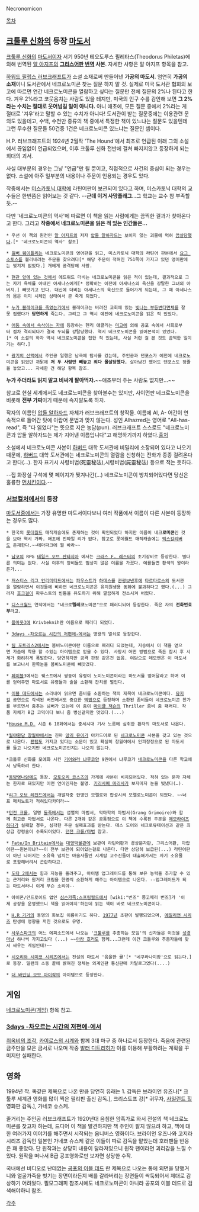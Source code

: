 Necronomicon

[[목차]]

== [[크툴루 신화]]의 등장 [[마도서]] ==
[[크툴루 신화]]의 [[마도서]]이자 서기 950년 테오도루스 필레타스(Theodorus Philetas)에 의해 번역된 [[알 아지프]]의 '''[[그리스]]어판 [[번역]] 사본'''. 자세한 사항은 알 아지프 항목을 참고.

[[하워드 필립스 러브크래프트]]가 소설 소재로써 만들어낸 '''가공의 마도서'''. 엄연히 '''가공의 소재'''이니 도서관에서 네크로노미콘 찾는 질문 하지 말 것. 실제로 미국 도서관 협회의 보고에 따르면 연간 네크로노미콘을 열람하고 싶다는 질문만 전체 질문의 2%나 된다고 한다. 겨우 2%라고 코웃음치는 사람도 있을 테지만, 미국의 인구 수를 감안해 보면 '''그 2%라는 수치는 절대로 웃어넘길 일이 아니다.''' 아니 애초에, 모든 질문 중에서 2%라는 게 절대로 '겨우'라고 말할 수 있는 수치가 아니다! 도서관이 받는 질문중에는 이용관련 문의도 있을테고, 수백, 수천만 종류의 책 중에서 특정한 책이 있느냐는 질문도 있을텐데 그런 무수한 질문들 50건중 1건은 네크로노미콘 있느냐는 질문인 셈이다. 

H.P. 러브크래프트의 1924년 2월작 'The Hound'에서 최초로 언급된 이래 그의 소설에서 끊임없이 언급되었으며, 이후 크툴루 신화 전반에 걸쳐 빠지지않고 등장하게 되는 희대의 괴서.

사실 대부분의 경우는 그냥 "언급"만 될 뿐이고, 직접적으로 사건의 중심이 되는 경우는 없다. 소설에 아주 일부분의 내용이나 주문이 인용되는 경우도 있다.

작중에서는 [[미스카토닉 대학]]에 라틴어판이 보관되어 있다고 하며, 미스카토닉 대학의 교수들은 한번쯤은 읽어보는 것 같다. --'''근데 이거 사망플래그'''...그 학교는 교수 참 부족할 듯.--

다만 '네크로노미콘의 역사'에 따르면 이 책을 읽는 사람에게는 끔찍한 결과가 찾아온다고 한다. 그리고 '''작중에서 네크로노미콘을 읽은 적 있는 인간들은...'''

 * 우선 이 책의 원전인 [[알 아지프]]의 저자 [[압둘 알하자드]]는 보이지 않는 괴물에 먹혀 [[끔살]]당했다.[* '네크로노미콘의 역사' 참조]

 * [[윌버 웨이틀리]]는 네크로노미콘의 영어판을 읽고, 미스카토닉 대학의 라틴어 판본에서 [[요그 소토스]]를 불러내려는 주문을 찾으려다[* 해당 주문이 적혀진 751쪽이 가지고 있던 영어판에는 찢겨져 없었다.] 개에게 공격당해 사망.

 * [[현관 앞에 있는 것]]에서 에드워드 더비는 네크로노미콘을 읽은 적이 있는데, 결과적으로 그는 자기 육체를 아내인 아세나스에게[* 정확히는 이전에 아세나스의 육신을 강탈한 그녀의 아버지.] 빼앗기고 만다. 대신에 더비는 아세나스의 육신으로 들어가게 되는데, 그 때 아세나스의 몸은 이미 시체인 상태여서 곧 죽게 되었다.

 * [[누가 블레이크를 죽였는가]]에서 블레이크는 버려진 교회에 있는 [[빛나는 부등변다면체]]를 잘못 접했다가 '''당연하게''' 죽는다. 그리고 그 역시 예전에 네크로노미콘을 읽은 적 있었다.

 * [[어둠 속에서 속삭이는 자]]에 등장하는 헨리 애클리는 [[미고]]에 의해 공포 속에서 사회로부터 점차 격리되다가 결국 두뇌를 강탈당했다. 역시 네크로노미콘을 읽어본적이 있었다.[* 이 소설의 화자 역시 네크로노미콘을 접한 적 있는데, 사실 저런 걸 본 것도 끔찍한 일이기는 하다.]

 * [[광기의 산맥]]에서 주인공 일행은 남극에 탐사를 갔는데, 주인공과 댄포스가 예전에 네크로노미콘을 읽었던 까닭에 '''저 두 사람만 빼놓고 죄다 몰살당했다.''' 살아남긴 했어도 댄포스도 정줄을 놓았고... 자세한 건 해당 항목 참조.

'''누가 주더라도 읽지 말고 비싸게 팔아먹자.'''~~애초부터 주는 사람도 없지만...~~

참고로 현실 세계에서도 네크로노미콘을 찾아볼수는 있지만, 사이먼판 네크로노미콘을 비롯해 '''전부 가짜'''이기 때문에 속지말도록 하자.

작자의 이름인 [[압둘 알하자드]] 자체가 러브크래프트의 창작물. 이름에 Al, A- 어간이 연속적으로 들어간 탓에 아랍어 문법과 맞지 않는다. 성인 Alhazred는 영어로 "All-has-read", 즉 "다 읽었다"는 뜻으로 지은 농담(pun). 러브크래프트 스스로도 "네크로노미콘과 압둘 알하자드는 제가 지어낸 이름입니다"고 해명하기까지 하였다.[http://en.wikipedia.org/wiki/Abdul_Alhazred#cite_note-3 출처]

소설에서 네크로노미콘 사본이 [[하버드]] 대학 도서관에 비밀리에 소장되어 있다고 나오기 때문에, [[하버드]] 대학 도서관에는 네크로노미콘의 열람을 신청하는 전화가 종종 걸려온다고 한다(...).
한자 표기시 사령비법(死靈秘法),시령비법(屍靈秘法) 등으로 적는 듯하다.

--집 화장실 구석에 몇 페이지가 찢겨나간(...) 네크로노미콘이 방치되어있다면 당신은 훌륭한 [[먼치킨]]이다.--

=== [[서브컬처]]에서의 등장 ===
[[마도서]]중에서는 가장 유명한 마도서이다보니 여러 작품에서 이름이 다른 사본이 등장하는 경우도 많다.
 
 * 한국의 [[롯데월드]] 매직캐슬에도 존재하는 것이 확인되었다 하지만 이름이 네크'''로미콘'''인 것을 보아 역시 가짜. 애초에 진짜일 리가 없다. 참고로 롯데월드 매직캐슬에는 [[엑스칼리버]]도 존재한다.~~테마파크에 뭘 바라~~

 * [[남코]]의 RPG [[테일즈 오브 판타지아]] 에서는 [[크라스 F. 레스터]]의 초기장비로 등장한다. 별다른 의미는 없다. 사실 이후의 장비들도 범상치 않은 이름을 가졌다. 예를들면 황색의 왕이라든가...

 * [[저스티스 리그 언리미티드]]에서는 [[파우스트]]가 [[하데스]]를 [[관광]]보낸후에 [[타르타로스]]의 도서관을 열람하면서 이것들에 비하면 네크로노미콘은 유치원생용 동화에 불과하다고 했다.(...) 그러자 [[호크걸]]이 파우스트의 빈틈을 유도하기 위해 깔끔하게 전소시켜 버렸다.

 * [[디스크월드]] 연작에서는 "네크로'''텔레코'''노미콘"으로 패러디되어 등장한다. 죽은 자의 '''전화번호부'''라고.

 * [[폴아웃3]]에 Krivbeknih란 이름으로 패러디 되었다.

 * [[3days -차오르는 시간의 저편에-]]에서는 명왕의 열쇠로 등장한다.

 * [[팀 포트리스2]]에서는 봄비노미콘이란 이름으로 패러디 되었는데, 저승에서 이 책을 얻으면 가슴에 착용 할 수있는 아이템으로 얻을 수 있다. 사망시 어떤 방법으로 죽든 잠시 후 시체가 화려하게 폭발한다. 당연하지만 공격 판정 같은건 없음. 여담으로 데모맨은 이 마도서를 보고나서 한쪽눈을 봄비노미콘에 빼앗겼다.

 * [[페이블]]3에서는 퀘스트에서 쌍둥이 유령이 노미노미콘이라는 마도서를 얻어달라고 하며 이를 얻어주면 마도서로 유령들과 술을 소환해 잔치를 벌인다.

 * [[이블 데드]]에서는 소리내어 읽으면 좀비를 소환하는 책의 제목이 네크로노미콘이다. [[뮤지컬]] 공연으로 각색된 버전에서도 중요한 [[떡밥]]으로 등장하며 소환된 좀비들이 네크로노미콘 찬가를 부르면서 춤추는 넘버가 있는데 이 춤이 [[마이클 잭슨]]의 Thriller 좀비 춤 패러디. 작품 자체가 B급 코믹이다 보니 좀 병신같지만 멋있다.(...)

 *[[House M.D.]] 시즌 6 18화에서는 중세시대 기사 노릇에 심취한 환자의 마도서로 나온다.

 *[[월야환담 창월야]]에서는 진마 [[앙리 유이]]가 아카드어로 된 [[네크로노미콘]] 사본을 갖고 있는 것으로 나온다. [[팬텀]]도 가지고 있다는 소문이 있고 확실히 창월야에서 인피장정으로 된 마도서를 들고 나오지만 네크로노미콘인지는 나오지 않는다.

 *크툴루 신화를 모에화 시킨 [[기어와라 냐루코양]] 9권에서 냐루코가 [[네크로노미콘]]을 다른 학교에서 낭독하려 한다.

 *[[동방영나암]]에도 등장. [[모토오리 코스즈]]의 가게에 사본이 비치되어있다. 적혀 있는 문자 자체는 한자로 돼있지만 어떤 언어인지는 불명. [[키리사메 마리사]]가 보자마자 눈을 빛냈다(…).

 *[[리그 오브 레전드]]에서는 개발자중 한명인 모렐로와 합성시켜 모렐로노미콘이 되었다. ~~너프 패치노트가 적혀있다카더라~~

 *[[던전 크롤]], 일명 [[돌죽]]에서는 섬멸의 마법서, 악마학의 마법서(Grang Grimoire)와 함께 최고급 마법서로 나온다. 다른 2개와 같은 공통점으로 이 책에 수록된 주문을 [[메모라이즈]]하다가 실패할 경우, 심각한 주문 실패효과를 받는다. 데스 도어와 네크로뮤테이션과 같은 최상급 강령술이 수록되어있다. [[던전 크롤/마법]] 참고.

 * [[Fate/In Britain]]에서는 [[대영박물관]]에 보관이 라틴어판과 경상문자판, 그리스어판, 아랍어판~~원본아냐?~~이 전부 보관이 되어있는걸로 나온다. 다만 상당히 보급된(...) 라틴어판이 아닌 나머지는 소유욕 넘치는 마술사들인 시계탑 교수진들이 대출해가서는 자기 소유물로 포함해버려서 곤란하다고.

 * [[도타 2]]에서는 힘과 지능을 올려주고, 아이템 업그레이드를 통해 보유 능력을 추가할 수 있는 근거리와 원거리 크립을 한명씩 소환하게 해주는 아이템으로 나온다. --업그레이드가 되는 마도서라니 이게 무슨 소리야--

 * 아이폰/안드로이드 앱인 [[심슨가족:스프링필드]]에서 [wiki:"번즈" 몽고메리 번즈]가 '이제 공장을 운영했으니 책을 읽어야지'하는데 읽는 책이 바로 네크로노미콘이다.

 * [[H.R 기거]]의 동명의 화보집 이름이기도 하다. [[1977년]] 초판이 발행되었으며, [[에일리언 시리즈]] 탄생에 영향을 끼친 것으로도 유명.

 * [[사우스파크]]의 어느 에피소드에서 나오는 '[[크툴루]]를 추종하는 모임'의 신자들은 이것을 [[성경]]마냥 하나씩 가지고있다 (...) ~~[[아캄 호러]]도 함께...그런데 이건 크툴루와 추종자들에 맞서 싸우는 게임인데?~~

 * [[시오리와 시미코 시리즈]]에서는 전설의 마도서 '음울한 귤'[* '네쿠라나미캉'으로 읽는다.]로 등장. 일련의 소동 끝에 밝혀진 정체는 외계인판 통신판매 카탈로그였다(....)

 * [[더 바인딩 오브 아이작]]의 아이템으로 등장한다.
== 게임 ==
[[네크로노미콘(게임)]] 항목 참고.
=== [[3days -차오르는 시간의 저편에-]]에서 ===
[[취옥비의 조각]], [[카이로스의 시계]]와 함께 3대 마구 중 하나로서 등장한다.
죽음에 관련된 금주만을 모은 금서로 나오며 작중 [[발터 디트리히]]가 이를 이용해 부활하려는 계획을 꾸미지만 실패한다.

== 영화 ==
1994년 작. 똑같은 제목으로 나온 만큼 당연히 유래는 1. 감독은 브라이언 유즈나[* 크툴루 세계관 영화를 많이 찍은 필리핀 출신 감독.], 크리스토프 강[* 귀무자, [[사일런트 힐]] 영화판 감독.], 가네코 슈스케.

줄거리는 주인공 러브크래프트가 1920년대 음침한 암흑가로 와서 전설의 책 네크로노미콘를 찾고자 하는데, 드디어 이 책을 발견하지만 책 주인이 팔지 않으려 하고, 책에 대한 여러가지 이야기를 해주면서 시작되는 옴니버스 영화이다. 브라이언 유즈나와 고지라 시리즈 감독인 일본인 가네코 슈스케 같은 이들이 따로 감독을 맡았는데 호러팬들 반응은 꽤 좋았다. 단 원작과는 상당히 내용이 달라져있으니 원작 팬이라면 괴리감을 느낄 수 있다. 원작을 떠나서 B급 공포영화로만 보자면 상당한 수작.

국내에선 비디오로 난데없는 [[공포의 이블 데드]] 란 제목으로 나오는 통에 외면을 당했거니와 얼굴가죽을 벗기는 장면이라든지 배를 갈라버리는 장면들이 싹둑되어서 제대로 감상하기 어려웠다. 필모그래피 참조시에도 네크로노미콘이 아니라 공포의 이블 데드로 검색해야하니 참조.

[[각주]]
